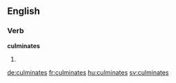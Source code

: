 ==English==

===Verb===
'''culminates'''

# {{en-third-person singular of|culminate}}

[[de:culminates]]
[[fr:culminates]]
[[hu:culminates]]
[[sv:culminates]]